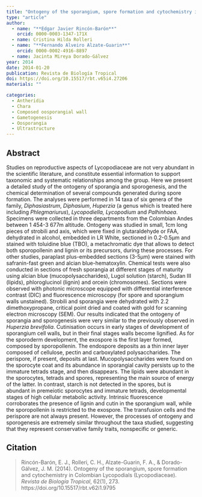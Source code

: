 ```yaml
---
title: "Ontogeny of the sporangium, spore formation and cytochemistry in Colombian Lycopodials (Lycopodiaceae)"
type: "article"
author:
  - name: "**Edgar Javier Rincón-Barón**"
    orcid: 0000-0003-1347-171X
  - name: Cristina Hilda Rolleri
  - name: "**Fernando Alveiro Alzate-Guarin**"
    orcid: 0000-0002-4916-8897
  - name: Jacinta Mireya Dorado-Gálvez
year: 2014
date: 2014-01-20
publication: Revista de Biología Tropical
doi: https://doi.org/10.15517/rbt.v65i4.27206
materials: ""

categories:
  - Antheridia
  - Chara
  - Composed oosporangial wall
  - Gametogenesis
  - Oosporangia
  - Ultrastructure
---
```


## Abstract

Studies on reproductive aspects of Lycopodiaceae are not very abundant in the scientific literature, and constitute essential information to support taxonomic and systematic relationships among the group. Here we present a detailed study of the ontogeny of sporangia and sporogenesis, and the chemical determination of several compounds generated during spore formation. The analyses were performed in 14 taxa of six genera of the family, *Diphasiastrum*, *Diphasium*, *Huperzia* (a genus which is treated here including *Phlegmariurus*), *Lycopodiella, Lycopodium* and *Palhinhaea*. Specimens were collected in three departments from the Colombian Andes between 1 454-3 677m altitude. Ontogeny was studied in small, 1cm long pieces of strobili and axis, which were fixed in glutaraldehyde or FAA, dehydrated in alcohol, embedded in LR White, sectioned in 0.2-0.5μm and stained with toluidine blue (TBO), a metachromatic dye that allows to detect both sporopollenin and lignin or its precursors, during these processes. For other studies, paraplast plus-embedded sections (3-5μm) were stained with safranin-fast green and alcian blue-hematoxylin. Chemical tests were also conducted in sections of fresh sporangia at different stages of maturity using alcian blue (mucopolysaccharides), Lugol solution (starch), Sudan III (lipids), phloroglucinol (lignin) and orcein (chromosomes). Sections were observed with photonic microscope equipped with differential interference contrast (DIC) and fluorescence microscopy (for spore and sporangium walls unstained). Strobili and sporangia were dehydrated with 2.2 dimethoxypropane, critical point dried and coated with gold for scanning electron microscopy (SEM). Our results indicated that the ontogeny of sporangia and sporogenesis were very similar to the previously observed in *Huperzia brevifolia*. Cutinisation occurs in early stages of development of sporangium cell walls, but in their final stages walls become lignified. As for the sporoderm development, the exospore is the first layer formed, composed by sporopollenin. The endospore deposits as a thin inner layer composed of cellulose, pectin and carboxylated polysaccharides. The perispore, if present, deposits at last. Mucopolysaccharides were found on the sporocyte coat and its abundance in sporangial cavity persists up to the immature tetrads stage, and then disappears. The lipids were abundant in the sporocytes, tetrads and spores, representing the main source of energy of the latter. In contrast, starch is not detected in the spores, but is abundant in premeiotic sporocytes and immature tetrads, developmental stages of high cellular metabolic activity. Intrinsic fluorescence corroborates the presence of lignin and cutin in the sporangium wall, while the sporopollenin is restricted to the exospore. The transfusion cells and the perispore are not always present. However, the processes of ontogeny and sporogenesis are extremely similar throughout the taxa studied, suggesting that they represent conservative family traits, nonspecific or generic.

## Citation

> Rincón-Barón, E. J., Rolleri, C. H., Alzate-Guarin, F. A., & Dorado-Gálvez, J. M. (2014). Ontogeny of the sporangium, spore formation and cytochemistry in Colombian Lycopodials (Lycopodiaceae). *Revista de Biología Tropical*, 62(1), 273. https://doi.org/10.15517/rbt.v62i1.9795
